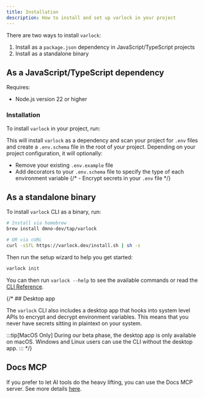 ```yaml
---
title: Installation
description: How to install and set up varlock in your project
---
```



There are two ways to install `varlock`:

1. Install as a `package.json` dependency in JavaScript/TypeScript projects
2. Install as a standalone binary

## As a JavaScript/TypeScript dependency

Requires:
- Node.js version 22 or higher

### Installation

To install `varlock` in your project, run:

<ExecCommandWidget command="varlock init" showBinary={false} dlx={true} />

This will install `varlock` as a dependency and scan your project for `.env` files and create a `.env.schema` file in the root of your project. Depending on your project configuration, it will optionally:
- Remove your existing `.env.example` file
- Add decorators to your `.env.schema` file to specify the type of each environment variable
{/* - Encrypt secrets in your `.env` file */}

## As a standalone binary

To install `varlock` CLI as a binary, run:

```bash
# Install via homebrew
brew install dmno-dev/tap/varlock

# OR via cURL
curl -sSfL https://varlock.dev/install.sh | sh -s
```

Then run the setup wizard to help you get started:
```bash
varlock init
```

You can then run `varlock --help` to see the available commands or read the [CLI Reference](/reference/cli-commands/).

{/* ## Desktop app

The `varlock` CLI also includes a desktop app that hooks into system level APIs to encrypt and decrypt environment variables. This means that you never have secrets sitting in plaintext on your system.

:::tip[MacOS Only]
During our beta phase, the desktop app is only available on macOS. Windows and Linux users can use the CLI without the desktop app.
::: */}

## Docs MCP

If you prefer to let AI tools do the heavy lifting, you can use the Docs MCP server. See more details [here](/guides/mcp/#docs-mcp).